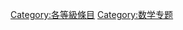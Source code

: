 {{noteta|1=zh-hans:模块;zh-hant:模組;}}
{{catmore1|[[专题:数学|专题:数学]]}}
{{Articles by Quality|topic=数学|project=数学|format=toc}}
[[Category:各等級條目|Category:各等級條目]]
[[Category:数学专题|Category:数学专题]]